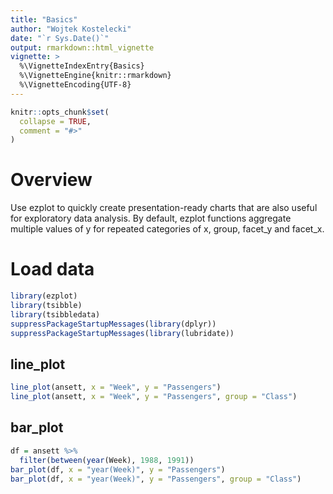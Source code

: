 ---
title: "Basics"
author: "Wojtek Kostelecki"
date: "`r Sys.Date()`"
output: rmarkdown::html_vignette
vignette: >
  %\VignetteIndexEntry{Basics}
  %\VignetteEngine{knitr::rmarkdown}
  %\VignetteEncoding{UTF-8}
---

```{r setup, include = FALSE}
knitr::opts_chunk$set(
  collapse = TRUE,
  comment = "#>"
)
```

# Overview

Use ezplot to quickly create presentation-ready charts that are also useful for
exploratory data analysis. By default, ezplot functions aggregate multiple 
values of y for repeated categories of x, group, facet_y and facet_x.


# Load data

```{r, fig.show='hold'}
library(ezplot)
library(tsibble)
library(tsibbledata)
suppressPackageStartupMessages(library(dplyr))
suppressPackageStartupMessages(library(lubridate))
```


## line_plot
```{r, echo=TRUE, results='asis', fig.width = 7.1}
line_plot(ansett, x = "Week", y = "Passengers")
line_plot(ansett, x = "Week", y = "Passengers", group = "Class")
```

## bar_plot
```{r, echo=TRUE, results='asis', fig.width = 7.1}
df = ansett %>% 
  filter(between(year(Week), 1988, 1991))
bar_plot(df, x = "year(Week)", y = "Passengers")
bar_plot(df, x = "year(Week)", y = "Passengers", group = "Class")
```

